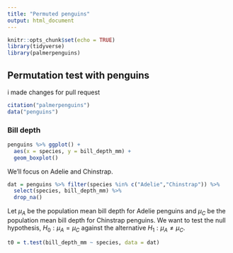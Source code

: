 ```yaml
---
title: "Permuted penguins"
output: html_document
---
```


```r
knitr::opts_chunk$set(echo = TRUE)
library(tidyverse)
library(palmerpenguins)
```

## Permutation test with penguins
i made changes for pull request


```r
citation("palmerpenguins")
data("penguins")
```

### Bill depth

```r
penguins %>% ggplot() +
  aes(x = species, y = bill_depth_mm) + 
  geom_boxplot()
```

We'll focus on Adelie and Chinstrap.

```r
dat = penguins %>% filter(species %in% c("Adelie","Chinstrap")) %>% 
  select(species, bill_depth_mm) %>% 
  drop_na()
```

Let $\mu_A$ be the population mean bill depth for Adelie penguins and $\mu_C$ be the population mean bill depth for Chinstrap penguins. We want to test the null hypothesis, $H_0: \mu_A = \mu_C$ against the alternative $H_1: \mu_A \neq \mu_C$.

```r
t0 = t.test(bill_depth_mm ~ species, data = dat)
```



